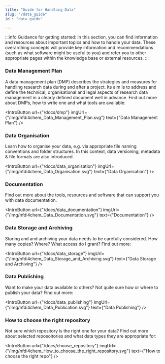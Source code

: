 ```yaml
---
title: "Guide for Handling Data"
slug: "/data_guide"
id : "data_guide"

---
```



:::info Guidance for getting started:
In this section, you can find information and resources about important topics and how to handle your data. These overarching concepts will provide key information and recommendations (such as what software might be useful to you) and refer you to other appropriate pages within the knowledge base or external resources.
:::


### Data Management Plan


A data management plan (DMP) describes the strategies and measures for handling research data during and after a project. Its aim is to address and define the technical, organisational and legal aspects of research data management in a clearly defined document well in advance. Find out more about DMPs, how to write one and what tools are available:

<IntroButton url={"/docs/dmp"} imgUrl={"/img/nfdi4chem_Data_Management_Plan.svg"} text={"Data Management Plan"} />

### Data Organisation

Learn how to organise your data, e.g. via appropriate file naming conventions and folder structures. In this context, data versioning, metadata & file formats are also introduced.

<IntroButton url={"/docs/data_organisation"} imgUrl={"/img/nfdi4chem_Data_Organisation.svg"} text={"Data Organisation"} />

### Documentation

Find out more about the tools, resources and software that can support you with data documentation.

<IntroButton url={"/docs/data_documentation"} imgUrl={"/img/nfdi4chem_Data_Documentation.svg"} text={"Documentation"} />

### Data Storage and Archiving

Storing and and archiving your data needs to be carefully considered. How many copies? Where? What access do I grant? Find out more:

<IntroButton url={"/docs/data_storage"} imgUrl={"/img/nfdi4chem_Data_Storage_and_Archiving.svg"} text={"Data Storage and Archiving"} />

### Data Publishing

Want to make your data available to others? Not quite sure how or where to publish your data? Find out more:

<IntroButton url={"/docs/data_publishing"} imgUrl={"/img/nfdi4chem_Data_Publication.svg"} text={"Data Publishing"} />

### How to choose the right repository

Not sure which repository is the right one for your data? Find out more about selected reposoitories and what data types they are appropriate for:

<IntroButton url={"/docs/choose_repository"} imgUrl={"/img/nfdi4chem_How_to_choose_the_right_repository.svg"} text={"How to choose the right repo"} />